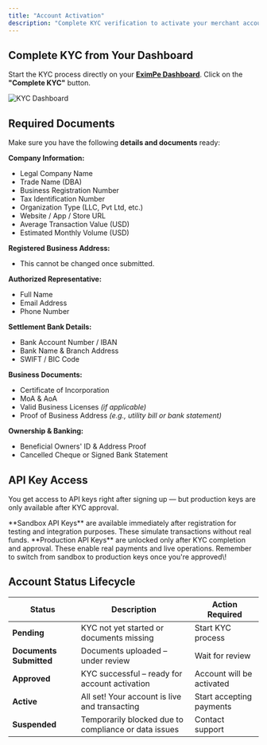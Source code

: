 ```yaml
---
title: "Account Activation"
description: "Complete KYC verification to activate your merchant account and start accepting live payments."
---
```


## Complete KYC from Your Dashboard

Start the KYC process directly on your [**EximPe Dashboard**](https://merchant.eximpe.com). Click on the **"Complete KYC"** button.

<Frame>
  <img
    src="/images/dashboard.png"
    alt="KYC Dashboard"
    style={{ borderRadius:"0.5rem" }}
  />
</Frame>

## Required Documents

Make sure you have the following **details and documents** ready:

**Company Information:**

- Legal Company Name
- Trade Name (DBA)
- Business Registration Number
- Tax Identification Number
- Organization Type (LLC, Pvt Ltd, etc.)
- Website / App / Store URL
- Average Transaction Value (USD)
- Estimated Monthly Volume (USD)

**Registered Business Address:**

- This cannot be changed once submitted.

**Authorized Representative:**

- Full Name
- Email Address
- Phone Number

**Settlement Bank Details:**

- Bank Account Number / IBAN
- Bank Name & Branch Address
- SWIFT / BIC Code

**Business Documents:**

- Certificate of Incorporation
- MoA & AoA
- Valid Business Licenses _(if applicable)_
- Proof of Business Address _(e.g., utility bill or bank statement)_

**Ownership & Banking:**

- Beneficial Owners' ID & Address Proof
- Cancelled Cheque or Signed Bank Statement

## API Key Access

You get access to API keys right after signing up — but production keys are only available after KYC approval.

<Info>
  **Sandbox API Keys** are available immediately after registration for testing and integration purposes. These simulate transactions without real funds.
</Info>

<Info>
  **Production API Keys** are unlocked only after KYC completion and approval. These enable real payments and live operations.
</Info>

<Tip>
  Remember to switch from sandbox to production keys once you're approved\!
</Tip>

## Account Status Lifecycle

| Status                  | Description                                          | Action Required           |
| ----------------------- | ---------------------------------------------------- | ------------------------- |
| **Pending**             | KYC not yet started or documents missing             | Start KYC process         |
| **Documents Submitted** | Documents uploaded – under review                    | Wait for review           |
| **Approved**            | KYC successful – ready for account activation        | Account will be activated |
| **Active**              | All set\! Your account is live and transacting       | Start accepting payments  |
| **Suspended**           | Temporarily blocked due to compliance or data issues | Contact support           |